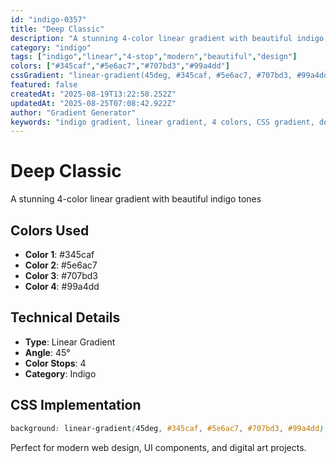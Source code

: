```yaml
---
id: "indigo-0357"
title: "Deep Classic"
description: "A stunning 4-color linear gradient with beautiful indigo tones"
category: "indigo"
tags: ["indigo","linear","4-stop","modern","beautiful","design"]
colors: ["#345caf","#5e6ac7","#707bd3","#99a4dd"]
cssGradient: "linear-gradient(45deg, #345caf, #5e6ac7, #707bd3, #99a4dd)"
featured: false
createdAt: "2025-08-19T13:22:58.252Z"
updatedAt: "2025-08-25T07:08:42.922Z"
author: "Gradient Generator"
keywords: "indigo gradient, linear gradient, 4 colors, CSS gradient, design, #345caf, #5e6ac7, #707bd3, #99a4dd"
---
```


# Deep Classic

A stunning 4-color linear gradient with beautiful indigo tones

## Colors Used
- **Color 1**: #345caf
- **Color 2**: #5e6ac7
- **Color 3**: #707bd3
- **Color 4**: #99a4dd

## Technical Details
- **Type**: Linear Gradient
- **Angle**: 45°
- **Color Stops**: 4
- **Category**: Indigo

## CSS Implementation
```css
background: linear-gradient(45deg, #345caf, #5e6ac7, #707bd3, #99a4dd);
```

Perfect for modern web design, UI components, and digital art projects.
